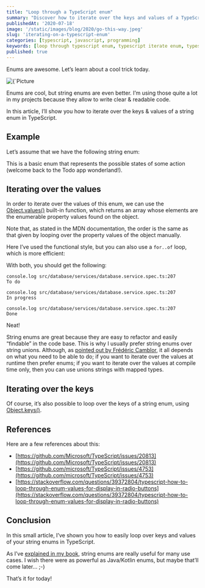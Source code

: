 ```yaml
---
title: "Loop through a TypeScript enum"
summary: "Discover how to iterate over the keys and values of a TypeScript enum."
publishedAt: '2020-07-18'
image: '/static/images/blog/2020/go-this-way.jpeg'
slug: 'iterating-on-a-typescript-enum'
categories: [typescript, javascript, programming]
keywords: [loop through typescript enum, typescript iterate enum, typescript get all enum values, typescript iterate over const enum, typescript]
published: true
---
```


Enums are awesome. Let’s learn about a cool trick today.

<BlogPostCenteredContent>
  <Image
    alt={`Picture courtesy of https://unsplash.com/@kirisrini`}
    src={`/static/images/blog/2020/spiral.jpeg`}
    width={700}
    height={341}
    priority
  />
</BlogPostCenteredContent>

Enums are cool, but string enums are even better. I’m using those quite a lot in my projects because they allow to write clear & readable code.

In this article, I’ll show you how to iterate over the keys & values of a string enum in TypeScript.

## Example

Let’s assume that we have the following string enum:

<Gist gistLink="dsebastien/3689140e6be88e2bec85b1a6c8ef9245" />

This is a basic enum that represents the possible states of some action (welcome back to the Todo app wonderland!).

## Iterating over the values

In order to iterate over the values of this enum, we can use the [Object.values()](https://developer.mozilla.org/en-US/docs/Web/JavaScript/Reference/Global_objects/Object/values) built-in function, which returns an array whose elements are the enumerable property values found on the object.

Note that, as stated in the MDN documentation, the order is the same as that given by looping over the property values of the object manually.

<Gist gistLink="dsebastien/fee47f483c9bb3b327d78fb7dc172de9" />

Here I’ve used the functional style, but you can also use a `for..of` loop, which is more efficient:

<Gist gistLink="dsebastien/3b8aa3f240e005bf14dc3ceb9e273e3f" />

With both, you should get the following:

```
console.log src/database/services/database.service.spec.ts:207
To do

console.log src/database/services/database.service.spec.ts:207
In progress

console.log src/database/services/database.service.spec.ts:207
Done
```

Neat!

String enums are great because they are easy to refactor and easily “findable” in the code base. This is why I usually prefer string enums over string unions. Although, as [pointed out by Frédéric Camblor](https://twitter.com/fcamblor/status/1284437287565250560), it all depends on what you need to be able to do; if you want to iterate over the values at runtime then prefer enums; if you want to iterate over the values at compile time only, then you can use unions strings with mapped types.

## Iterating over the keys

Of course, it’s also possible to loop over the keys of a string enum, using [Object.keys()](https://developer.mozilla.org/en-US/docs/Web/JavaScript/Reference/Global_Objects/Object/keys).

<Gist gistLink="dsebastien/8cb4471290471371383568cbfdee4698" />

## References

Here are a few references about this:

* [https://github.com/Microsoft/TypeScript/issues/20813](https://github.com/Microsoft/TypeScript/issues/20813)
* [https://github.com/microsoft/TypeScript/issues/4753](https://github.com/microsoft/TypeScript/issues/4753)
* [https://stackoverflow.com/questions/39372804/typescript-how-to-loop-through-enum-values-for-display-in-radio-buttons](https://stackoverflow.com/questions/39372804/typescript-how-to-loop-through-enum-values-for-display-in-radio-buttons)

## Conclusion

In this small article, I’ve shown you how to easily loop over keys and values of your string enums in TypeScript.

As I’ve [explained in my book](https://www.amazon.com/Learn-TypeScript-Building-Applications-understanding/dp/1789615860?tag=dsebastien00-20), string enums are really useful for many use cases. I wish there were as powerful as Java/Kotlin enums, but maybe that’ll come later… ;-)

That’s it for today!

<BlogPostSignature />
